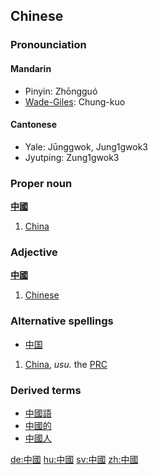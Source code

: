 ==Chinese==

===Pronounciation===
====Mandarin====
*Pinyin: Zhōngguó
*[[Wade-Giles]]: Chung-kuo

====Cantonese====
*Yale: Jūnggwok, Jung1gwok3
*Jyutping: Zung1gwok3

===Proper noun===
'''[[中]][[國]]'''
# [[China]]

===Adjective===
'''[[中]][[國]]'''
# [[Chinese]]

===Alternative spellings===
*[[中国]]
# [[China]], ''usu.'' the [[PRC]]

===Derived terms===
*[[中國語]]
*[[中國的]]
*[[中國人]]

[[de:中國]]
[[hu:中國]]
[[sv:中國]]
[[zh:中國]]